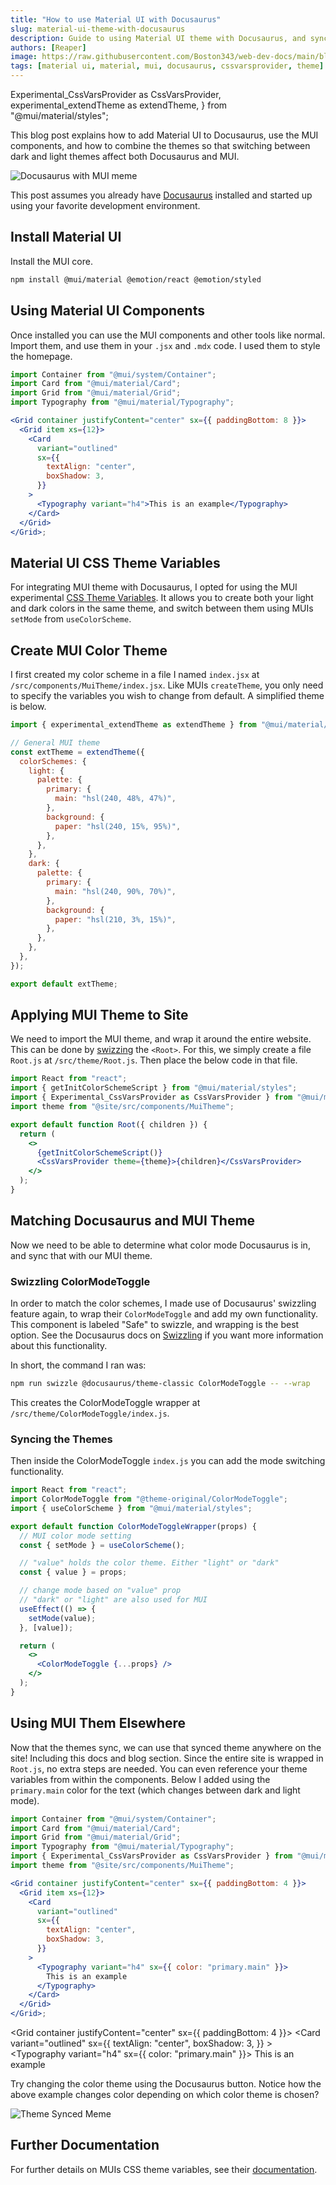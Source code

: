 ```yaml
---
title: "How to use Material UI with Docusaurus"
slug: material-ui-theme-with-docusaurus
description: Guide to using Material UI theme with Docusaurus, and syncing the color mode.
authors: [Reaper]
image: https://raw.githubusercontent.com/Boston343/web-dev-docs/main/blog/2023-01-07-materialui-with-docusaurus/materialui-with-docusaurus.jpg
tags: [material ui, material, mui, docusaurus, cssvarsprovider, theme]
---
```


  Experimental_CssVarsProvider as CssVarsProvider,
  experimental_extendTheme as extendTheme,
} from "@mui/material/styles";

This blog post explains how to add Material UI to Docusaurus, use the MUI components, and how to combine the themes so that switching between dark and light themes affect both Docusaurus and MUI.


<div style={{ textAlign: "center" }}>
  <img
    src={meme}
    alt="Docusaurus with MUI meme"
    style={{
      width: "100%",
      height: "auto",
      aspectRatio: "500/364",
      maxWidth: 500,
    }}
  />
</div>

<!--truncate-->

This post assumes you already have [Docusaurus](https://docusaurus.io/docs/installation) installed and started up using your favorite development environment.

## Install Material UI

Install the MUI core.

```bash
npm install @mui/material @emotion/react @emotion/styled
```

## Using Material UI Components

Once installed you can use the MUI components and other tools like normal. Import them, and use them in your `.jsx` and `.mdx` code. I used them to style the homepage.

```jsx title="example.jsx"
import Container from "@mui/system/Container";
import Card from "@mui/material/Card";
import Grid from "@mui/material/Grid";
import Typography from "@mui/material/Typography";

<Grid container justifyContent="center" sx={{ paddingBottom: 8 }}>
  <Grid item xs={12}>
    <Card
      variant="outlined"
      sx={{
        textAlign: "center",
        boxShadow: 3,
      }}
    >
      <Typography variant="h4">This is an example</Typography>
    </Card>
  </Grid>
</Grid>;
```

## Material UI CSS Theme Variables

For integrating MUI theme with Docusaurus, I opted for using the MUI experimental [CSS Theme Variables](https://mui.com/material-ui/experimental-api/css-theme-variables/overview/). It allows you to create both your light and dark colors in the same theme, and switch between them using MUIs `setMode` from `useColorScheme`.

## Create MUI Color Theme

I first created my color scheme in a file I named `index.jsx` at `/src/components/MuiTheme/index.jsx`. Like MUIs `createTheme`, you only need to specify the variables you wish to change from default. A simplified theme is below.

```jsx title="/src/components/MuiTheme/index.jsx"
import { experimental_extendTheme as extendTheme } from "@mui/material/styles";

// General MUI theme
const extTheme = extendTheme({
  colorSchemes: {
    light: {
      palette: {
        primary: {
          main: "hsl(240, 48%, 47%)",
        },
        background: {
          paper: "hsl(240, 15%, 95%)",
        },
      },
    },
    dark: {
      palette: {
        primary: {
          main: "hsl(240, 90%, 70%)",
        },
        background: {
          paper: "hsl(210, 3%, 15%)",
        },
      },
    },
  },
});

export default extTheme;
```

## Applying MUI Theme to Site

We need to import the MUI theme, and wrap it around the entire website. This can be done by [swizzing](https://docusaurus.io/docs/swizzling#wrapper-your-site-with-root) the `<Root>`. For this, we simply create a file `Root.js` at `/src/theme/Root.js`. Then place the below code in that file.

```jsx title="/src/theme/Root.js"
import React from "react";
import { getInitColorSchemeScript } from "@mui/material/styles";
import { Experimental_CssVarsProvider as CssVarsProvider } from "@mui/material/styles";
import theme from "@site/src/components/MuiTheme";

export default function Root({ children }) {
  return (
    <>
      {getInitColorSchemeScript()}
      <CssVarsProvider theme={theme}>{children}</CssVarsProvider>
    </>
  );
}
```

## Matching Docusaurus and MUI Theme

Now we need to be able to determine what color mode Docusaurus is in, and sync that with our MUI theme.

### Swizzling ColorModeToggle

In order to match the color schemes, I made use of Docusaurus' swizzling feature again, to wrap their `ColorModeToggle` and add my own functionality. This component is labeled "Safe" to swizzle, and wrapping is the best option. See the Docusaurus docs on [Swizzling](https://docusaurus.io/docs/swizzling) if you want more information about this functionality.

In short, the command I ran was:

```bash
npm run swizzle @docusaurus/theme-classic ColorModeToggle -- --wrap
```

This creates the ColorModeToggle wrapper at `/src/theme/ColorModeToggle/index.js`.

### Syncing the Themes

Then inside the ColorModeToggle `index.js` you can add the mode switching functionality.

```jsx title="/src/theme/ColorModeToggle/index.js"
import React from "react";
import ColorModeToggle from "@theme-original/ColorModeToggle";
import { useColorScheme } from "@mui/material/styles";

export default function ColorModeToggleWrapper(props) {
  // MUI color mode setting
  const { setMode } = useColorScheme();

  // "value" holds the color theme. Either "light" or "dark"
  const { value } = props;

  // change mode based on "value" prop
  // "dark" or "light" are also used for MUI
  useEffect(() => {
    setMode(value);
  }, [value]);

  return (
    <>
      <ColorModeToggle {...props} />
    </>
  );
}
```

## Using MUI Them Elsewhere

Now that the themes sync, we can use that synced theme anywhere on the site! Including this docs and blog section. Since the entire site is wrapped in `Root.js`, no extra steps are needed. You can even reference your theme variables from within the components. Below I added using the `primary.main` color for the text (which changes between dark and light mode).

```jsx title="This blog post"
import Container from "@mui/system/Container";
import Card from "@mui/material/Card";
import Grid from "@mui/material/Grid";
import Typography from "@mui/material/Typography";
import { Experimental_CssVarsProvider as CssVarsProvider } from "@mui/material/styles";
import theme from "@site/src/components/MuiTheme";

<Grid container justifyContent="center" sx={{ paddingBottom: 4 }}>
  <Grid item xs={12}>
    <Card
      variant="outlined"
      sx={{
        textAlign: "center",
        boxShadow: 3,
      }}
    >
      <Typography variant="h4" sx={{ color: "primary.main" }}>
        This is an example
      </Typography>
    </Card>
  </Grid>
</Grid>;
```

<Grid container justifyContent="center" sx={{ paddingBottom: 4 }}>
  <Grid item xs={12}>
    <Card
      variant="outlined"
      sx={{
        textAlign: "center",
        boxShadow: 3,
      }}
    >
      <Typography variant="h4" sx={{ color: "primary.main" }}>
        This is an example
      </Typography>
    </Card>
  </Grid>
</Grid>

Try changing the color theme using the Docusaurus button. Notice how the above example changes color depending on which color theme is chosen?


<div style={{ textAlign: "center" }}>
  <img
    src={meme2}
    alt="Theme Synced Meme"
    style={{
      width: "100%",
      height: "auto",
      aspectRatio: "500/364",
      maxWidth: 500,
    }}
  />
</div>

## Further Documentation

For further details on MUIs CSS theme variables, see their [documentation](https://mui.com/material-ui/experimental-api/css-theme-variables/customization/).


<CallingCard />

